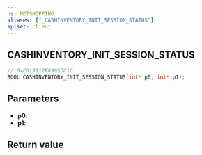 ```yaml
---
ns: NETSHOPPING
aliases: ["_CASHINVENTORY_INIT_SESSION_STATUS"]
apiset: client
---
```

## CASHINVENTORY_INIT_SESSION_STATUS

```c
// 0xC019112F8995DC1C
BOOL CASHINVENTORY_INIT_SESSION_STATUS(int* p0, int* p1);
```


## Parameters
* **p0**:
* **p1**:

## Return value